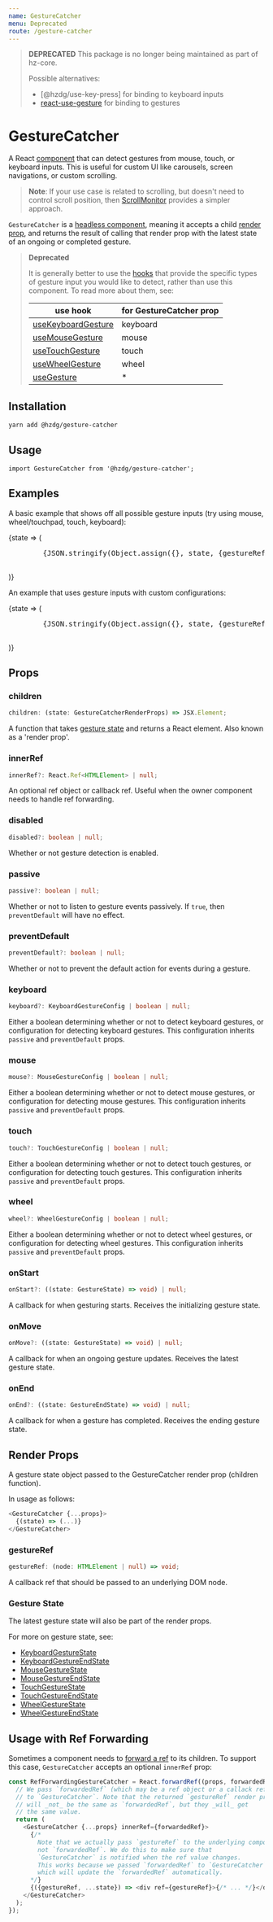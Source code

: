 ```yaml
---
name: GestureCatcher
menu: Deprecated
route: /gesture-catcher
---
```



> **DEPRECATED**
> This package is no longer being maintained as part of hz-core.
>
> Possible alternatives:
>  - [@hzdg/use-key-press] for binding to keyboard inputs
>  - [react-use-gesture] for binding to gestures

# GestureCatcher

A React [component] that can detect gestures from mouse, touch, or keyboard inputs.
This is useful for custom UI like carousels, screen navigations,
or custom scrolling.

> **Note**: If your use case is related to scrolling,
> but doesn't need to control scroll position,
> then [ScrollMonitor] provides a simpler approach.

`GestureCatcher` is a [headless component], meaning
it accepts a child [render prop], and returns the result
of calling that render prop with the latest state of
an ongoing or completed gesture.

> **Deprecated**
>
> It is generally better to use the [hooks]
> that provide the specific types of gesture input you would like to
> detect, rather than use this component. To read more about them, see:
>
> | use hook             | for GestureCatcher prop |
> | -------------------- | ----------------------- |
> | [useKeyboardGesture] | keyboard                |
> | [useMouseGesture]    | mouse                   |
> | [useTouchGesture]    | touch                   |
> | [useWheelGesture]    | wheel                   |
> | [useGesture]         | \*                      |

## Installation

```shell
yarn add @hzdg/gesture-catcher
```

## Usage

```
import GestureCatcher from '@hzdg/gesture-catcher';
```

## Examples

A basic example that shows off all possible gesture inputs
(try using mouse, wheel/touchpad, touch, keyboard):

<Playground>
  <GestureCatcher preventDefault>
    {state => (
      <pre
        tabIndex={1}
        ref={state.gestureRef}
        style={{width: '100%', minHeight: 400}}
      >
        {JSON.stringify(Object.assign({}, state, {gestureRef: null}), null, 2)}
      </pre>
    )}
  </GestureCatcher>
</Playground>

An example that uses gesture inputs with custom configurations:

<Playground>
  <GestureCatcher wheel={{threshold: 100}} keyboard={{preventDefault: true}}>
    {state => (
      <pre
        tabIndex={1}
        ref={state.gestureRef}
        style={{width: '100%', minHeight: 400}}
      >
        {JSON.stringify(Object.assign({}, state, {gestureRef: null}), null, 2)}
      </pre>
    )}
  </GestureCatcher>
</Playground>

## Props

### children

```ts
children: (state: GestureCatcherRenderProps) => JSX.Element;
```

A function that takes [gesture state] and returns a React element.
Also known as a 'render prop'.

### innerRef

```ts
innerRef?: React.Ref<HTMLElement> | null;
```

An optional ref object or callback ref.
Useful when the owner component needs to handle ref forwarding.

### disabled

```ts
disabled?: boolean | null;
```

Whether or not gesture detection is enabled.

### passive

```ts
passive?: boolean | null;
```

Whether or not to listen to gesture events passively.
If `true`, then `preventDefault` will have no effect.

### preventDefault

```ts
preventDefault?: boolean | null;
```

Whether or not to prevent the default action
for events during a gesture.

### keyboard

```ts
keyboard?: KeyboardGestureConfig | boolean | null;
```

Either a boolean determining whether or not to detect keyboard gestures,
or configuration for detecting keyboard gestures. This configuration
inherits `passive` and `preventDefault` props.

### mouse

```ts
mouse?: MouseGestureConfig | boolean | null;
```

Either a boolean determining whether or not to detect mouse gestures,
or configuration for detecting mouse gestures. This configuration
inherits `passive` and `preventDefault` props.

### touch

```ts
touch?: TouchGestureConfig | boolean | null;
```

Either a boolean determining whether or not to detect touch gestures,
or configuration for detecting touch gestures. This configuration
inherits `passive` and `preventDefault` props.

### wheel

```ts
wheel?: WheelGestureConfig | boolean | null;
```

Either a boolean determining whether or not to detect wheel gestures,
or configuration for detecting wheel gestures. This configuration
inherits `passive` and `preventDefault` props.

### onStart

```ts
onStart?: ((state: GestureState) => void) | null;
```

A callback for when gesturing starts.
Receives the initializing gesture state.

### onMove

```ts
onMove?: ((state: GestureState) => void) | null;
```

A callback for when an ongoing gesture updates.
Receives the latest gesture state.

### onEnd

```ts
onEnd?: ((state: GestureEndState) => void) | null;
```

A callback for when a gesture has completed.
Receives the ending gesture state.

## Render Props

A gesture state object passed to the GestureCatcher
render prop (children function).

In usage as follows:

```js
<GestureCatcher {...props}>
  {(state) => (...)}
</GestureCatcher>
```

### gestureRef

```ts
gestureRef: (node: HTMLElement | null) => void;
```

A callback ref that should be passed to an underlying DOM node.

### Gesture State

The latest gesture state will also be part of the render props.

For more on gesture state, see:

- [KeyboardGestureState]
- [KeyboardGestureEndState]
- [MouseGestureState]
- [MouseGestureEndState]
- [TouchGestureState]
- [TouchGestureEndState]
- [WheelGestureState]
- [WheelGestureEndState]

## Usage with Ref Forwarding

Sometimes a component needs to [forward a ref] to its children.
To support this case, `GestureCatcher` accepts an optional `innerRef` prop:

```js
const RefForwardingGestureCatcher = React.forwardRef((props, forwardedRef) => {
  // We pass `forwardedRef` (which may be a ref object or a callack ref)
  // to `GestureCatcher`. Note that the returned `gestureRef` render prop
  // will _not_ be the same as `forwardedRef`, but they _will_ get
  // the same value.
  return (
    <GestureCatcher {...props} innerRef={forwardedRef}>
      {/*
        Note that we actually pass `gestureRef` to the underlying component,
        not `forwardedRef`. We do this to make sure that
        `GestureCatcher` is notified when the ref value changes.
        This works because we passed `forwardedRef` to `GestureCatcher`,
        which will update the `forwardedRef` automatically.
      */}
      {({gestureRef, ...state}) => <div ref={gestureRef}>{/* ... */}</div>}
    </GestureCatcher>
  );
});
```

[component]: https://reactjs.org/docs/components-and-props.html
[hooks]: https://reactjs.org/docs/hooks-intro.html
[headless component]: https://medium.com/merrickchristensen/headless-user-interface-components-565b0c0f2e18
[render prop]: https://cdb.reacttraining.com/use-a-render-prop-50de598f11ce
[callback ref]: https://reactjs.org/docs/refs-and-the-dom.html#callback-refs
[forward a ref]: https://reactjs.org/docs/forwarding-refs.html
[usekeyboardgesture]: /use-keyboard-gesture
[usemousegesture]: /use-mouse-gesture
[usetouchgesture]: /use-touch-gesture
[usewheelgesture]: /use-wheel-gesture
[usegesture]: /use-gesture
[gesture state]: #render-props
[scrollmonitor]: /scroll-monitor
[keyboardgesturestate]: /use-keyboard-gesture#keyboardgesturestate
[mousegesturestate]: /use-mouse-gesture#mousegesturestate
[touchgesturestate]: /use-touch-gesture#touchgesturestate
[wheelgesturestate]: /use-wheel-gesture#wheelgesturestate
[keyboardgestureendstate]: /use-keyboard-gesture#keyboardgestureendstate
[mousegestureendstate]: /use-mouse-gesture#mousegestureendstate
[touchgestureendstate]: /use-touch-gesture#touchgestureendstate
[wheelgestureendstate]: /use-wheel-gesture#wheelgestureendstate
[react-use-gesture]: https://use-gesture.netlify.app/
[@hzdg/usekeypress]: /use-key-press
